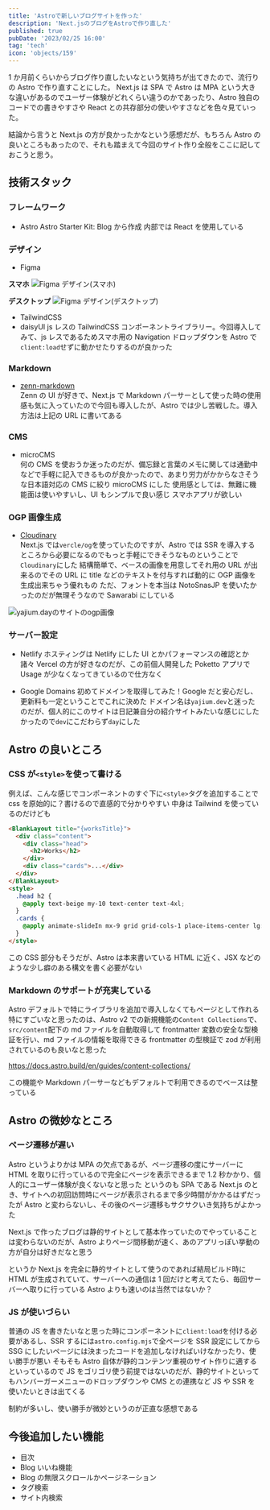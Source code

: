 ```yaml
---
title: 'Astroで新しいブログサイトを作った'
description: 'Next.jsのブログをAstroで作り直した'
published: true
pubDate: '2023/02/25 16:00'
tag: 'tech'
icon: 'objects/159'
---
```


1 か月前くらいからブログ作り直したいなという気持ちが出てきたので、流行りの Astro で作り直すことにした。
Next.js は SPA で Astro は MPA という大きな違いがあるのでユーザー体験がどれくらい違うのかであったり、Astro 独自のコードでの書きやすさや React との共存部分の使いやすさなどを色々見ていった。

結論から言うと Next.js の方が良かったかなという感想だが、もちろん Astro の良いところもあったので、それも踏まえて今回のサイト作り全般をここに記しておこうと思う。

## 技術スタック

### フレームワーク

- Astro
  Astro Starter Kit: Blog から作成
  内部では React を使用している

### デザイン

- Figma

**スマホ**
![Figma デザイン(スマホ)](https://images.site.yajihum.dev/images/2023/02/create_new_blog/figma_smartphone.png)

**デスクトップ**
![Figma デザイン(デスクトップ)](https://images.site.yajihum.dev/images/2023/02/create_new_blog/figma_desctop.png)

- TailwindCSS
- daisyUI
  js レスの TailwindCSS コンポーネントライブラリー。今回導入してみて、js レスであるためスマホ用の Navigation ドロップダウンを Astro で `client:load`せずに動かせたりするのが良かった

### Markdown

- [zenn-markdown](https://zenn.dev/rorisutarou/articles/ec3871ec55693d)  
  Zenn の UI が好きで、Next.js で Markdown パーサーとして使った時の使用感も気に入っていたので今回も導入したが、Astro では少し苦戦した。導入方法は上記の URL に書いてある

### CMS

- microCMS  
  何の CMS を使おうか迷ったのだが、備忘録と言葉のメモに関しては通勤中などで手軽に記入できるものが良かったので、あまり労力がかからなさそうな日本語対応の CMS に絞り microCMS にした
  使用感としては、無難に機能面は使いやすいし、UI もシンプルで良い感じ
  スマホアプリが欲しい

### OGP 画像生成

- [Cloudinary](https://catnose.me/notes/cloudinary-dynamic-ogp-image)  
  Next.js では`vercle/og`を使っていたのですが、Astro では SSR を導入するところから必要になるのでもっと手軽にできそうなものということで`Cloudinary`にした
  結構簡単で、ベースの画像を用意してそれ用の URL が出来るのでその URL に title などのテキストを付与すれば動的に OGP 画像を生成出来ちゃう優れもの
  ただ、フォントを本当は NotoSnasJP を使いたかったのだが無理そうなので Sawarabi にしている

![yajium.dayのサイトのogp画像](https://images.site.yajihum.dev/images/2023/02/create_new_blog/ogp_image.png)

### サーバー設定

- Netlify
  ホスティングは Netlify にした
  UI とかパフォーマンスの確認とか諸々 Vercel の方が好きなのだが、この前個人開発した Poketto アプリで Usage が少なくなってきているので仕方なく

- Google Domains
  初めてドメインを取得してみた！Google だと安心だし、更新料も一定ということでこれに決めた
  ドメイン名は`yajium.dev`と迷ったのだが、個人的にこのサイトは日記兼自分の紹介サイトみたいな感じにしたかったので`dev`にこだわらず`day`にした

## Astro の良いところ

### CSS が`<style>`を使って書ける

例えば、こんな感じでコンポーネントのすぐ下に`<style>`タグを追加することで css を原始的に？書けるので直感的で分かりやすい
中身は Tailwind を使っているのだけども

```html :works.astro
<BlankLayout title="{worksTitle}">
  <div class="content">
    <div class="head">
      <h2>Works</h2>
    </div>
    <div class="cards">...</div>
  </div>
</BlankLayout>
<style>
  .head h2 {
    @apply text-beige my-10 text-center text-4xl;
  }
  .cards {
    @apply animate-slideIn mx-9 grid grid-cols-1 place-items-center lg:grid-cols-3 lg:gap-6;
  }
</style>
```

この CSS 部分もそうだが、Astro は本来書いている HTML に近く、JSX などのような少し癖のある構文を書く必要がない

### Markdown のサポートが充実している

Astro デフォルトで特にライブラリを追加で導入しなくてもページとして作れる
特にすごいなと思ったのは、Astro v2 での新規機能の`Content Collections`で、`src/content`配下の md ファイルを自動取得して frontmatter 変数の安全な型検証を行い、md ファイルの情報を取得できる
frontmatter の型検証で zod が利用されているのも良いなと思った

https://docs.astro.build/en/guides/content-collections/

この機能や Markdown パーサーなどもデフォルトで利用できるのでベースは整っている

## Astro の微妙なところ

### ページ遷移が遅い

Astro というよりかは MPA の欠点であるが、ページ遷移の度にサーバーに HTML を取りに行っているので完全にページを表示できるまで 1.2 秒かかり、個人的にユーザー体験が良くないなと思った
というのも SPA である Next.js のとき、サイトへの初回訪問時にページが表示されるまで多少時間がかかるはずだったが Astro と変わらないし、その後のページ遷移もサクサクいき気持ちがよかった

Next.js で作ったブログは静的サイトとして基本作っていたのでやっていることは変わらないのだが、Astro よりページ間移動が速く、あのアプリっぽい挙動の方が自分は好きだなと思う

というか Next.js を完全に静的サイトとして使うのであれば結局ビルド時に HTML が生成されていて、サーバーへの通信は 1 回だけと考えてたら、毎回サーバーへ取りに行っている Astro よりも速いのは当然ではないか？

### JS が使いづらい

普通の JS を書きたいなと思った時にコンポーネントに`client:load`を付ける必要があるし、SSR するには`astro.config.mjs`で全ページを SSR 設定にしてから SSG にしたいページには決まったコードを追加しなければいけなかったり、使い勝手が悪い
そもそも Astro 自体が静的コンテンツ重視のサイト作りに適するといっているので JS をゴリゴリ使う前提ではないのだが、静的サイトといってもハンバーガーメニューのドロップダウンや CMS との連携など JS や SSR を使いたいときは出てくる

制約が多いし、使い勝手が微妙というのが正直な感想である

## 今後追加したい機能

- 目次
- Blog いいね機能
- Blog の無限スクロールかページネーション
- タグ検索
- サイト内検索
